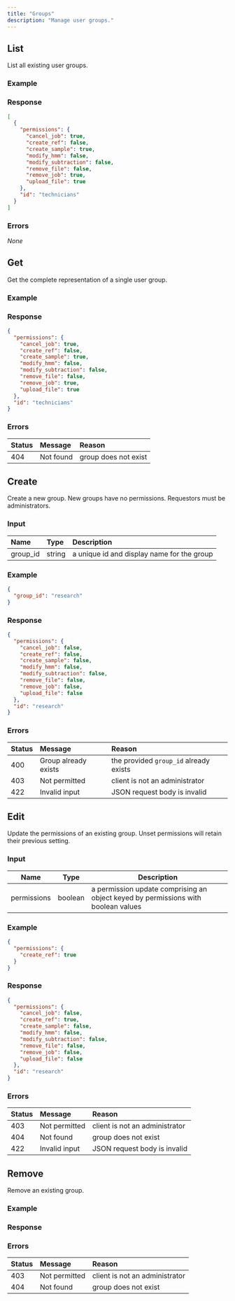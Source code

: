 ```yaml
---
title: "Groups"
description: "Manage user groups."
---
```



## List

List all existing user groups.

<Endpoint method="GET" path="/api/groups" />

### Example

<Request method="GET" path="/api/groups" />

### Response

<Response status="200 OK">

```json
[
  {
    "permissions": {
      "cancel_job": true,
      "create_ref": false,
      "create_sample": true,
      "modify_hmm": false,
      "modify_subtraction": false,
      "remove_file": false,
      "remove_job": true,
      "upload_file": true
    },
    "id": "technicians"
  }
]
```

</Response>

### Errors

_None_

## Get

Get the complete representation of a single user group.

<Endpoint method="GET" path="/api/groups/:id" />

### Example

<Request method="GET" path="/api/groups/technicians" />

### Response

<Response status="200 OK">

```json
{
  "permissions": {
    "cancel_job": true,
    "create_ref": false,
    "create_sample": true,
    "modify_hmm": false,
    "modify_subtraction": false,
    "remove_file": false,
    "remove_job": true,
    "upload_file": true
  },
  "id": "technicians"
}
```

</Response>

### Errors

| Status | Message   | Reason               |
| :----- | :-------- | :------------------- |
| 404    | Not found | group does not exist |

## Create

<Administrator />

Create a new group. New groups have no permissions. Requestors must be administrators.

<Endpoint method="POST" path="/api/groups" />

### Input

| Name     | Type   | Description                                |
| :------- | :----- | :----------------------------------------- |
| group_id | string | a unique id and display name for the group |

### Example

<Request method="POST" path="/api/groups">

```json
{
  "group_id": "research"
}
```

</Request>

### Response

<Response status="201 Created">

```json
{
  "permissions": {
    "cancel_job": false,
    "create_ref": false,
    "create_sample": false,
    "modify_hmm": false,
    "modify_subtraction": false,
    "remove_file": false,
    "remove_job": false,
    "upload_file": false
  },
  "id": "research"
}
```

</Response>

### Errors

| Status | Message              | Reason                                 |
| :----- | :------------------- | :------------------------------------- |
| 400    | Group already exists | the provided `group_id` already exists |
| 403    | Not permitted        | client is not an administrator         |
| 422    | Invalid input        | JSON request body is invalid           |

## Edit

<Administrator />

Update the permissions of an existing group. Unset permissions will retain their previous setting.

<Endpoint method="PATCH" path="/api/groups/:id" />

### Input

| Name        | Type    | Description                                                                       |
| ----------- | ------- | --------------------------------------------------------------------------------- |
| permissions | boolean | a permission update comprising an object keyed by permissions with boolean values |

### Example

<Request method="PATCH" path="/api/groups/research">

```json
{
  "permissions": {
    "create_ref": true
  }
}
```

</Request>

### Response

<Response status="200 OK">

```json
{
  "permissions": {
    "cancel_job": false,
    "create_ref": true,
    "create_sample": false,
    "modify_hmm": false,
    "modify_subtraction": false,
    "remove_file": false,
    "remove_job": false,
    "upload_file": false
  },
  "id": "research"
}
```

</Response>

### Errors

| Status | Message       | Reason                         |
| :----- | :------------ | :----------------------------- |
| 403    | Not permitted | client is not an administrator |
| 404    | Not found     | group does not exist           |
| 422    | Invalid input | JSON request body is invalid   |

## Remove

<Administrator />

Remove an existing group.

<Endpoint method="DELETE" path="/api/groups/:id" />

### Example

<Request method="DELETE" path="/api/groups/foobar" />

### Response

<Response status="204 No Content" />

### Errors

| Status | Message       | Reason                         |
| :----- | :------------ | :----------------------------- |
| 403    | Not permitted | client is not an administrator |
| 404    | Not found     | group does not exist           |
